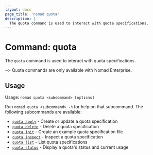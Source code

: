 ```yaml
---
layout: docs
page_title: 'nomad quota'
description: |
  The quota command is used to interact with quota specifications.
---
```


# Command: quota

The `quota` command is used to interact with quota specifications.

~> Quota commands are only available with Nomad Enterprise.

## Usage

Usage: `nomad quota <subcommand> [options]`

Run `nomad quota <subcommand> -h` for help on that subcommand. The following
subcommands are available:

- [`quota apply`][quotaapply] - Create or update a quota specification
- [`quota delete`][quotadelete] - Delete a quota specification
- [`quota init`][quotainit] - Create an example quota specification file
- [`quota inspect`][quotainspect] - Inspect a quota specification
- [`quota list`][quotalist] - List quota specifications
- [`quota status`][quotastatus] - Display a quota's status and current usage

[quotaapply]: /nomad/docs/commands/quota/apply
[quotadelete]: /nomad/docs/commands/quota/delete
[quotainit]: /nomad/docs/commands/quota/init
[quotainspect]: /nomad/docs/commands/quota/inspect
[quotalist]: /nomad/docs/commands/quota/list
[quotastatus]: /nomad/docs/commands/quota/status
